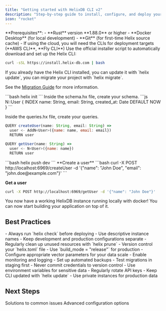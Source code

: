```yaml
---
title: "Getting started with HelixDB CLI v2"
description: "Step-by-step guide to install, configure, and deploy your first HelixDB instance with CLI v2"
icon: "rocket"
---
```


<Warning>
  **Prerequisites**: - **Rust** version **1.88.0** or higher - **Docker
  Desktop** (for local development) - **Git** (for first-time Helix source
  cache) - If using the cloud, you will need the CLIs for deployment targets
  (**AWS CLI**, **Fly CLI**)
</Warning>

<Steps>

<Step title="How do I install the Helix CLI?">
  Use the official installer script to automatically download and set up the Helix CLI:

```bash
curl -sSL https://install.helix-db.com | bash
```

  <Note>
   If you already have the Helix CLI installed, you can update it with `helix update`, you can migrate your project with `helix migrate`. 
   
   See the [Migration Guide](/documentation/cli-v2/migration) for more information.
  </Note>
</Step>

<Step title="How do I create a new HelixDB project?">
```bash 
helix init
```
</Step>

<Step title="How do I define schemas and queries?">
  Inside the schema.hx file, create your schema.
  ```js
  N::User {
    INDEX name: String,
    email: String,
    created_at: Date DEFAULT NOW
  }
  ```

Inside the queries.hx file, create your queries.

```js
QUERY createUser(name: String, email: String) =>
  user <- AddN<User>({name: name, email: email})
  RETURN user

QUERY getUser(name: String) =>
  user <- N<User>({name: name})
  RETURN user
```

</Step>

<Step title="Build and deploy">
```bash 
helix push dev 
```
</Step>

<Step title="Test connection">
  **Create a user**
  ```bash
  curl -X POST http://localhost:6969/createUser -d '{"name": "John Doe", "email": "john.doe@example.com"}'
  ```

**Get a user**

```bash
curl -X POST http://localhost:6969/getUser -d '{"name": "John Doe"}'
```

</Step>

</Steps>


You now have a working HelixDB instance running locally with docker! You can now start building your application on top of it.


## Best Practices

<AccordionGroup>
  <Accordion title="Development Best Practices">
    - Always run `helix check` before deploying
    - Use descriptive instance names
    - Keep development and production configurations separate
    - Regularly clean up unused resources with `helix prune`
    - Version control your `helix.toml` file
  </Accordion>

  <Accordion title="Production Best Practices">
    - Use `build_mode = "release"` for production
    - Configure appropriate vector parameters for your data scale
    - Enable monitoring and logging
    - Set up automated backups
    - Test migrations in staging first
  </Accordion>

  <Accordion title="Security Best Practices">
    - Never commit credentials to version control
    - Use environment variables for sensitive data
    - Regularly rotate API keys
    - Keep CLI updated with `helix update`
    - Use private instances for production data
  </Accordion>
</AccordionGroup>

## Next Steps

<CardGroup cols={2}>
  <Card title="Troubleshooting" icon="wrench" href="/documentation/cli-v2/troubleshooting">
    Solutions to common issues
  </Card>
  <Card title="Configuration Guide" icon="gear" href="/documentation/cli-v2/configuration">
    Advanced configuration options
  </Card>
</CardGroup>